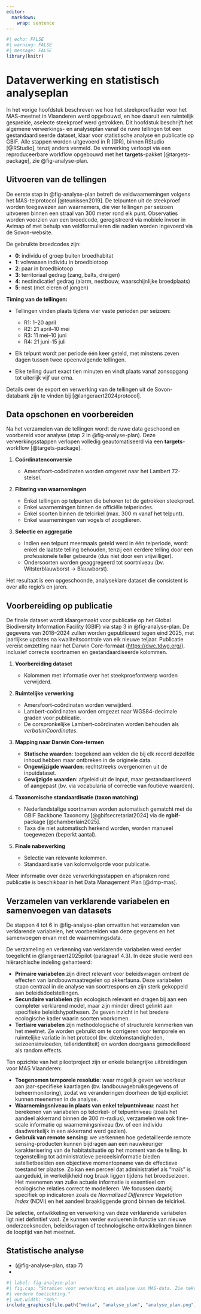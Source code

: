 ```yaml
---
editor: 
  markdown: 
    wrap: sentence
---
```


```r
#| echo: FALSE
#| warning: FALSE
#| message: FALSE
library(knitr)
```

# Dataverwerking en statistisch analyseplan {#sec-analyseplan}

In het vorige hoofdstuk beschreven we hoe het steekproefkader voor het MAS-meetnet in Vlaanderen werd opgebouwd, en hoe daaruit een ruimtelijk gespreide, aselecte steekproef werd getrokken. Dit hoofdstuk beschrijft het algemene verwerkings- en analyseplan vanaf de ruwe tellingen tot een gestandaardiseerde dataset, klaar voor statistische analyse en publicatie op GBIF. Alle stappen worden uitgevoerd in R [@R], binnen RStudio [@RStudio], tenzij anders vermeld. De verwerking verloopt via een reproduceerbare workflow opgebouwd met het **targets**-pakket [@targets-package], zie @fig-analyse-plan.

## Uitvoeren van de tellingen {#sec-stap-1}

De eerste stap in @fig-analyse-plan betreft de veldwaarnemingen volgens het MAS-telprotocol [@teunissen2019]. De telpunten uit de steekproef worden toegewezen aan waarnemers, die vier tellingen per seizoen uitvoeren binnen een straal van 300 meter rond elk punt. Observaties worden voorzien van een broedcode, geregistreerd via mobiele invoer in Avimap of met behulp van veldformulieren die nadien worden ingevoerd via de Sovon-website.

De gebruikte broedcodes zijn:

* **0**: individu of groep buiten broedhabitat
* **1**: volwassen individu in broedbiotoop
* **2**: paar in broedbiotoop
* **3**: territoriaal gedrag (zang, balts, dreigen)
* **4**: nestindicatief gedrag (alarm, nestbouw, waarschijnlijke broedplaats)
* **5**: nest (met eieren of jongen)

**Timing van de tellingen:**

* Tellingen vinden plaats tijdens vier vaste perioden per seizoen:

  * R1: 1–20 april
  * R2: 21 april–10 mei
  * R3: 11 mei–10 juni
  * R4: 21 juni–15 juli
* Elk telpunt wordt per periode één keer geteld, met minstens zeven dagen tussen twee opeenvolgende tellingen.
* Elke telling duurt exact tien minuten en vindt plaats vanaf zonsopgang tot uiterlijk vijf uur erna.

Details over de export en verwerking van de tellingen uit de Sovon-databank zijn te vinden bij [@langeraert2024protocol].

## Data opschonen en voorbereiden {#sec-stap-2}

Na het verzamelen van de tellingen wordt de ruwe data geschoond en voorbereid voor analyse (stap 2 in @fig-analyse-plan). Deze verwerkingsstappen verlopen volledig geautomatiseerd via een **targets**-workflow [@targets-package].

1. **Coördinatenconversie**

   * Amersfoort-coördinaten worden omgezet naar het Lambert 72-stelsel.

2. **Filtering van waarnemingen**

   * Enkel tellingen op telpunten die behoren tot de getrokken steekproef.
   * Enkel waarnemingen binnen de officiële telperiodes.
   * Enkel soorten binnen de telcirkel (max. 300 m vanaf het telpunt).
   * Enkel waarnemingen van vogels of zoogdieren.

3. **Selectie en aggregatie**

   * Indien een telpunt meermaals geteld werd in één telperiode, wordt enkel de laatste telling behouden, tenzij een eerdere telling door een professionele teller gebeurde (dus niet door een vrijwilliger).
   * Ondersoorten worden geaggregeerd tot soortniveau (bv. Witsterblauwborst → Blauwborst).

Het resultaat is een opgeschoonde, analyseklare dataset die consistent is over alle regio’s en jaren.

## Voorbereiding op publicatie {#sec-stap-3}

De finale dataset wordt klaargemaakt voor publicatie op het Global Biodiversity Information Facility (GBIF) via stap 3 in @fig-analyse-plan. De gegevens van 2018–2024 zullen worden gepubliceerd tegen eind 2025, met jaarlijkse updates na kwaliteitscontrole van elk nieuwe teljaar. Publicatie vereist omzetting naar het Darwin Core-formaat ([https://dwc.tdwg.org/](https://dwc.tdwg.org/)), inclusief correcte soortnamen en gestandaardiseerde kolommen.

1. **Voorbereiding dataset**

   * Kolommen met informatie over het steekproefontwerp worden verwijderd.

2. **Ruimtelijke verwerking**

   * Amersfoort-coördinaten worden verwijderd.
   * Lambert-coördinaten worden omgezet naar WGS84-decimale graden voor publicatie.
   * De oorspronkelijke Lambert-coördinaten worden behouden als *verbatimCoordinates*.

3. **Mapping naar Darwin Core-termen**

   * **Statische waarden**: toegekend aan velden die bij elk record dezelfde inhoud hebben maar ontbreken in de originele data.
   * **Ongewijzigde waarden**: rechtstreeks overgenomen uit de inputdataset.
   * **Gewijzigde waarden**: afgeleid uit de input, maar gestandaardiseerd of aangepast (bv. via vocabularia of correctie van foutieve waarden).

4. **Taxonomische standaardisatie (taxon matching)**

   * Nederlandstalige soortnamen worden automatisch gematcht met de GBIF Backbone Taxonomy [@gbifsecretariat2024] via de **rgbif**-package [@chamberlain2025].
   * Taxa die niet automatisch herkend worden, worden manueel toegewezen (beperkt aantal).

5. **Finale nabewerking**

   * Selectie van relevante kolommen.
   * Standaardisatie van kolomvolgorde voor publicatie.

Meer informatie over deze verwerkingsstappen en afspraken rond publicatie is beschikbaar in het Data Management Plan [@dmp-mas].

## Verzamelen van verklarende variabelen en samenvoegen van datasets {#sec-stap-4}

De stappen 4 tot 6 in @fig-analyse-plan omvatten het verzamelen van verklarende variabelen, het voorbereiden van deze gegevens en het samenvoegen ervan met de waarnemingsdata.

De verzameling en verkenning van verklarende variabelen werd eerder toegelicht in @langeraert2025pilot (paragraaf 4.3). In deze studie werd een hiërarchische indeling gehanteerd:

* **Primaire variabelen** zijn direct relevant voor beleidsvragen omtrent de effecten van landbouwmaatregelen op akkerfauna. Deze variabelen staan centraal in de analyse van soortrespons en zijn sterk gekoppeld aan beleidsdoelstellingen.
* **Secundaire variabelen** zijn ecologisch relevant en dragen bij aan een completer verklarend model, maar zijn minder direct gelinkt aan specifieke beleidshypothesen. Ze geven inzicht in het bredere ecologische kader waarin soorten voorkomen.
* **Tertiaire variabelen** zijn methodologische of structurele kenmerken van het meetnet. Ze worden gebruikt om te corrigeren voor temporele en ruimtelijke variatie in het protocol (bv. cktelomstandigheden, seizoensinvloeden, telleridentiteit) en worden doorgaans gemodelleerd als random effects.

Ten opzichte van het pilootproject zijn er enkele belangrijke uitbreidingen voor MAS Vlaanderen:

* **Toegenomen temporele resolutie**: waar mogelijk geven we voorkeur aan jaar-specifieke kaartlagen (bv. landbouwgebruiksgegevens of beheermonitoring), zodat we veranderingen doorheen de tijd expliciet kunnen meenemen in de analyse.
* **Waarnemingsniveau in plaats van enkel telpuntniveau**: naast het berekenen van variabelen op telcirkel- of telpuntniveau (zoals het aandeel akkerrand binnen de 300 m-radius), verzamelen we ook fine-scale informatie op waarnemingsniveau (bv. of een individu daadwerkelijk in een akkerrand werd gezien).
* **Gebruik van remote sensing**: we verkennen hoe gedetailleerde remote sensing-producten kunnen bijdragen aan een nauwkeuriger karakterisering van de habitatsituatie op het moment van de telling. In tegenstelling tot administratieve perceelsinformatie bieden satellietbeelden een objectieve momentopname van de effectieve toestand ter plaatse. Zo kan een perceel dat administratief als "maïs" is aangeduid, in werkelijkheid nog braak liggen tijdens het broedseizoen. Het meenemen van zulke actuele informatie is essentieel om ecologische relaties correct te modelleren. We focussen daarbij specifiek op indicatoren zoals de *Normalized Difference Vegetation Index* (NDVI) en het aandeel braakliggende grond binnen de telcirkel.

De selectie, ontwikkeling en verwerking van deze verklarende variabelen ligt niet definitief vast. Ze kunnen verder evolueren in functie van nieuwe onderzoeksnoden, beleidsvragen of technologische ontwikkelingen binnen de looptijd van het meetnet.

## Statistische analyse {#sec-stap-7}

-   (@fig-analyse-plan, stap 7)
-   \textcolor{red}{to do en zie pilootproject}

```r
#| label: fig-analyse-plan
#| fig.cap: "Stramien voor verwerking en analyse van MAS-data. Zie tekst voor
#| verdere toelichting."
#| out.width: "80%"
include_graphics(file.path("media", "analyse_plan", "analyse_plan.png"))
```
